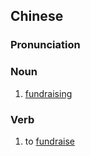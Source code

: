 {{also|筹款}}
==Chinese==
{{zh-forms|s=筹款}}

===Pronunciation===
{{zh-pron
|m=chóukuǎn
|c=cau4 fun2
|mn=tiû-khoán
|cat=n,v
}}

===Noun===
{{zh-noun}}

# [[fundraising]]

===Verb===
{{zh-verb}}

# to [[fundraise]]
